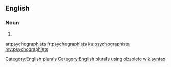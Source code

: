 ==English==

===Noun===
{{head|en}}

# {{plural of|psychographist}}

[[Category:English plurals]][[Category:English plurals using obsolete wikisyntax]]

[[ar:psychographists]]
[[fr:psychographists]]
[[ku:psychographists]]
[[my:psychographists]]